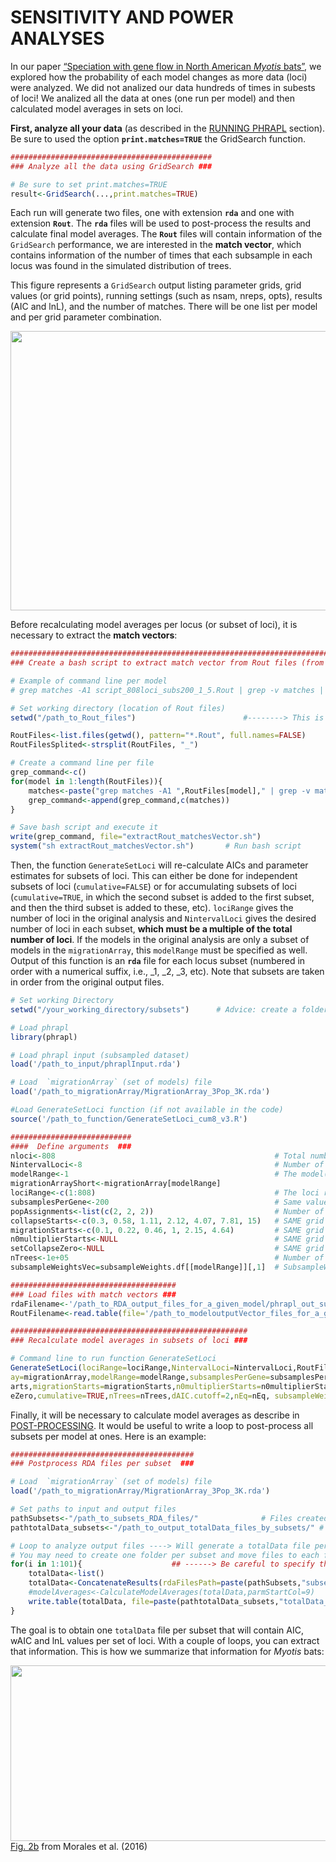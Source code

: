 SENSITIVITY AND POWER ANALYSES
=======

In our paper ["Speciation with gene flow in North American *Myotis* bats"](http://sysbio.oxfordjournals.org/content/early/2016/12/20/sysbio.syw100.full?sid=4376fa06-5da3-4e21-9990-faf3c57b9298), we explored how the probability of each model changes as more data (loci) were analyzed. We did not analized our data hundreds of times in subests of loci! We analized all the data at ones (one run per model) and then calculated model averages in sets on loci. 

**First, analyze all your data** (as described in the [RUNNING PHRAPL](https://github.com/ariadnamorales/phrapl-manual/blob/master/5.Run_Phrapl.Rmd) section). Be sure to used the option 
**`print.matches=TRUE`** the GridSearch function.

```r
#############################################
### Analyze all the data using GridSearch ###

# Be sure to set print.matches=TRUE
result<-GridSearch(...,print.matches=TRUE)
```

Each run will generate two files, one with extension **`rda`** and one with extension **`Rout`**. The **`rda`** files will be used to post-process the results and calculate final model averages. The **`Rout`** files will contain information of the `GridSearch` performance, we are interested in the **match vector**, which contains information of the number of times that each subsample in each locus was found in the simulated distribution of trees. 

This figure represents a `GridSearch` output listing parameter grids, grid values (or grid points), running settings (such as nsam, nreps, opts), results (AIC and lnL), and the number of matches. There will be one list per model and per grid parameter combination.

<img src="https://github.com/ariadnamorales/phrapl-manual/blob/master/images/matchVector.png?raw=true" width="592.8" height="446.8" />

Before recalculating model averages per locus (or subset of loci), it is necessary to extract the **match vectors**:

```r
#######################################################################################
### Create a bash script to extract match vector from Rout files (from phrapl runs) ###

# Example of command line per model
# grep matches -A1 script_808loci_subs200_1_5.Rout | grep -v matches | grep 0 > matches_1_5.txt

# Set working directory (location of Rout files)
setwd("/path_to_Rout_files")						#--------> This is the only line you have to change in this script!

RoutFiles<-list.files(getwd(), pattern="*.Rout", full.names=FALSE)
RoutFilesSplited<-strsplit(RoutFiles, "_")

# Create a command line per file
grep_command<-c()
for(model in 1:length(RoutFiles)){
    matches<-paste("grep matches -A1 ",RoutFiles[model]," | grep -v matches | grep 0 > matches_",RoutFilesSplited[[model]][3],".txt", sep="")
    grep_command<-append(grep_command,c(matches))
}

# Save bash script and execute it
write(grep_command, file="extractRout_matchesVector.sh")
system("sh extractRout_matchesVector.sh")		# Run bash script
```

Then, the function `GenerateSetLoci` will re-calculate AICs and parameter estimates for subsets of loci. This can either be done for independent subsets of loci (`cumulative=FALSE`) or for accumulating subsets of loci (`cumulative=TRUE`, in which the second subset is added to the first subset, and then the third subset is added to these, etc). `lociRange` gives the number of loci in the original analysis and `NintervalLoci` gives the desired number of loci in each subset, **which must be a multiple of the total number of loci**. If the models in the original analysis are only a subset of models in the `migrationArray`, this `modelRange` must be specified as well. Output of this function is an **`rda`** file for each locus subset (numbered in order with a numerical suffix, i.e., _1, _2, _3, etc). Note that subsets are taken in order from the original output files.

```r
# Set working Directory
setwd("/your_working_directory/subsets")      # Advice: create a folder "subsets" where the new RDA output files will be saved

# Load phrapl
library(phrapl)

# Load phrapl input (subsampled dataset)
load('/path_to_input/phraplInput.rda')

# Load  `migrationArray` (set of models) file
load('/path_to_migrationArray/MigrationArray_3Pop_3K.rda')

#Load GenerateSetLoci function (if not available in the code)
source('/path_to_function/GenerateSetLoci_cum8_v3.R')

###########################
####  Define arguments  ###
nloci<-808												   # Total number of loci
NintervalLoci<-8										   # Number of loci per subset
modelRange<-1											   # The model(s) that will be analyzed
migrationArrayShort<-migrationArray[modelRange]
lociRange<-c(1:808)										   # The loci range that will be included in the subsets
subsamplesPerGene<-200								       # Same value used in subsampling
popAssignments<-list(c(2, 2, 2))						   # Number of individuals that were subsampled per population (SAME used in GridSearch)
collapseStarts<-c(0.3, 0.58, 1.11, 2.12, 4.07, 7.81, 15)   # SAME grid values used in GridSearch
migrationStarts<-c(0.1, 0.22, 0.46, 1, 2.15, 4.64)		   # SAME grid values used in GridSearch
n0multiplierStarts<-NULL								   # SAME grid values used in GridSearch
setCollapseZero<-NULL									   # SAME grid values used in GridSearch
nTrees<-1e+05											   # Number of simulated trees (SAME used in GridSearch)
subsampleWeightsVec=subsampleWeights.df[[modelRange]][,1]  # SubsampleWeights (SAME used in GridSearch)

#####################################
### Load files with match vectors ###
rdaFilename<-'/path_to_RDA_output_files_for_a_given_model/phrapl_out_sub200_model1.rda'
RoutFilename<-read.table(file='/path_to_modeloutputVector_files_for_a_given_model/matches_model1.Rout.txt',skip=1)

#####################################################
### Recalculate model averages in subsets of loci ###

# Command line to run function GenerateSetLoci
GenerateSetLoci(lociRange=lociRange,NintervalLoci=NintervalLoci,RoutFilename,rdaFilename,migrationArr
ay=migrationArray,modelRange=modelRange,subsamplesPerGene=subsamplesPerGene,collapseStarts=collapseSt
arts,migrationStarts=migrationStarts,n0multiplierStarts=n0multiplierStarts,setCollapseZero=setCollaps
eZero,cumulative=TRUE,nTrees=nTrees,dAIC.cutoff=2,nEq=nEq, subsampleWeightsVec=subsampleWeightsVec)

```

Finally, it will be necessary to calculate model averages as describe in [POST-PROCESSING](https://github.com/ariadnamorales/phrapl-manual/blob/master/6.Post-processing.Rmd). It would be useful to write a loop to post-process all subsets per model at ones. Here is an example:

```r
#########################################
### Postprocess RDA files per subset  ###

# Load  `migrationArray` (set of models) file
load('/path_to_migrationArray/MigrationArray_3Pop_3K.rda')

# Set paths to input and output files
pathSubsets<-"/path_to_subsets_RDA_files/"				# Files created by GenerateSetLoci. Do not forget "/" at the end
pathtotalData_subsets<-"/path_to_output_totalData_files_by_subsets/" # Do not forget "/" at the end

# Loop to analyze output files ----> Will generate a totalData file per subset per model
# You may need to create one folder per subset and move files to each folder
for(i in 1:101){					## ------> Be careful to specify the total number of subsets (in this case 101)
    totalData<-list()
    totalData<-ConcatenateResults(rdaFilesPath=paste(pathSubsets,"subset",i,"/",sep=""),rdaFiles=NULL, migrationArray, rm.n0=TRUE, longNames = TRUE, outFile=NULL,addAICweights=TRUE,addTime.elapsed=FALSE, nonparmCols = 4)
    #modelAverages<-CalculateModelAverages(totalData,parmStartCol=9)
    write.table(totalData, file=paste(pathtotalData_subsets,"totalData_subset",i,".txt",sep=""), sep="\t", row.names=FALSE)
}
```

The goal is to obtain one `totalData` file per subset that will contain AIC, wAIC and lnL values per set of loci. With a couple of loops, you can extract that information. This is how we summarize that information for *Myotis* bats:

<img src="https://github.com/ariadnamorales/phrapl-manual/blob/master/images/subsets81models_MyotisData.pdf" width="893" height="281">
[Fig. 2b](http://sysbio.oxfordjournals.org/content/early/2016/12/20/sysbio.syw100/F2.expansion.html) from Morales et al. (2016)